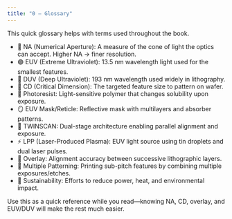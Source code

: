 ```yaml
---
title: "0 — Glossary"
---
```


This quick glossary helps with terms used throughout the book.

- 📏 NA (Numerical Aperture): A measure of the cone of light the optics can accept. Higher NA → finer resolution.
- 🟣 EUV (Extreme Ultraviolet): 13.5 nm wavelength light used for the smallest features.
- 🔵 DUV (Deep Ultraviolet): 193 nm wavelength used widely in lithography.
- 📐 CD (Critical Dimension): The targeted feature size to pattern on wafer.
- 🧪 Photoresist: Light-sensitive polymer that changes solubility upon exposure.
- 🪞 EUV Mask/Reticle: Reflective mask with multilayers and absorber patterns.
- 🧲 TWINSCAN: Dual-stage architecture enabling parallel alignment and exposure.
- ⚡ LPP (Laser-Produced Plasma): EUV light source using tin droplets and dual laser pulses.
- 🎯 Overlay: Alignment accuracy between successive lithographic layers.
- 🔁 Multiple Patterning: Printing sub-pitch features by combining multiple exposures/etches.
- 🌱 Sustainability: Efforts to reduce power, heat, and environmental impact.

:::{.callout-tip}
Use this as a quick reference while you read—knowing NA, CD, overlay, and EUV/DUV will make the rest much easier.
:::

